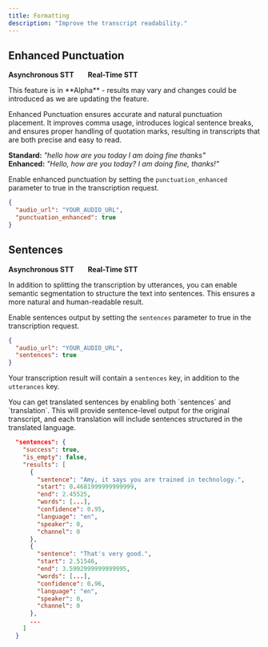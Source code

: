 ```yaml
---
title: Formatting
description: "Improve the transcript readability."
---
```


## Enhanced Punctuation

<Icon icon="check" iconType="solid" color="green" size="20" /> **Asynchronous STT** &nbsp; &nbsp; &nbsp;
<Icon icon="xmark" iconType="solid" color="red" size="20" /> **Real-Time STT**

<Note>
This feature is in **Alpha** - results may vary and changes could be introduced as we are updating the feature.
</Note>

Enhanced Punctuation ensures accurate and natural punctuation placement. It improves comma usage, introduces logical sentence breaks, and ensures proper handling of quotation marks, resulting in transcripts that are both precise and easy to read.

**Standard:** *"hello how are you today I am doing fine thanks"* <br/>
**Enhanced:** *"Hello, how are you today? I am doing fine, thanks!"*

Enable enhanced punctuation by setting the `punctuation_enhanced` parameter to true in the transcription request.

```json
{
  "audio_url": "YOUR_AUDIO_URL",
  "punctuation_enhanced": true
}
```

## Sentences

<Icon icon="check" iconType="solid" color="green" size="20" /> **Asynchronous STT** &nbsp; &nbsp; &nbsp;
<Icon icon="xmark" iconType="solid" color="red" size="20" /> **Real-Time STT**

In addition to splitting the transcription by utterances, you can enable semantic segmentation to structure the text into sentences. This ensures a more natural and human-readable result.

Enable sentences output by setting the `sentences` parameter to true in the transcription request.

```json
{
  "audio_url": "YOUR_AUDIO_URL",
  "sentences": true
}
```

Your transcription result will contain a `sentences` key, in addition to the `utterances` key.

<Tip>
You can get translated sentences by enabling both `sentences` and `translation`. This will provide sentence-level output for the original transcript, and each translation will include sentences structured in the translated language.
</Tip>

```json
  "sentences": {
    "success": true,
    "is_empty": false,
    "results": [
      {
        "sentence": "Amy, it says you are trained in technology.",
        "start": 0.4681999999999999,
        "end": 2.45525,
        "words": [...],
        "confidence": 0.95,
        "language": "en",
        "speaker": 0,
        "channel": 0
      },
      {
        "sentence": "That's very good.",
        "start": 2.51546,
        "end": 3.5992999999999995,
        "words": [...],
        "confidence": 0.96,
        "language": "en",
        "speaker": 0,
        "channel": 0
      },
      ...
    ]
  }
```